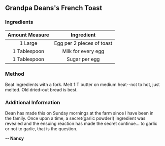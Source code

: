 ## Grandpa Deans's French Toast
### Ingredients

| Amount Measure | Ingredient                |
| :------------: | :-----------------------: |
| 1 Large        | Egg per 2 pieces of toast |
| 1 Tablespoon | Milk for every egg          |
| 1 Tablespoon | Sugar per egg               |

### Method
Beat ingredients with a fork. Melt 1 T butter on medium heat--not to hot, just melted. Old dried-out bread is best.

### Additional Information
Dean has made this on Sunday mornings at the farm since I have been in the family. Once upon a time, a secret(garlic powder!) ingredient was revealed and the ensuing reaction has made the secret continue... to garlic or not to garlic, that is the question.

**-- Nancy**

